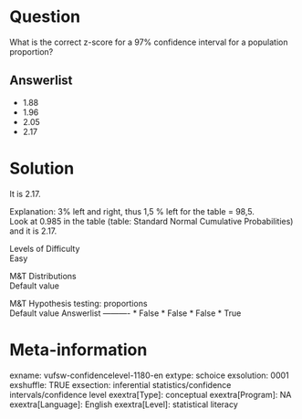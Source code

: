 Question
========
What is the correct z-score for a 97% confidence interval for a
population proportion?

Answerlist
----------
* 1.88
* 1.96
* 2.05
* 2.17

Solution
========





It is 2.17.  
  
Explanation: 3% left and right, thus 1,5 % left for the table = 98,5.  
Look at 0.985 in the table (table: Standard Normal Cumulative
Probabilities) and it is 2.17.





Levels of Difficulty  
Easy

M&T Distributions  
Default value

M&T Hypothesis testing: proportions  
Default value
Answerlist
----------
* False
* False
* False
* True

Meta-information
================
exname: vufsw-confidencelevel-1180-en
extype: schoice
exsolution: 0001
exshuffle: TRUE
exsection: inferential statistics/confidence intervals/confidence level
exextra[Type]: conceptual
exextra[Program]: NA
exextra[Language]: English
exextra[Level]: statistical literacy

